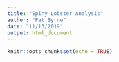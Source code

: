 ```yaml
---
title: "Spiny Lobster Analysis"
author: "Pat Byrne"
date: "11/13/2019"
output: html_document
---
```


```r
knitr::opts_chunk$set(echo = TRUE)
```

